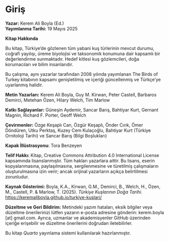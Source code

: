 # Giriş {.unnumbered}

**Yazar:** Kerem Ali Boyla (Ed.)\
**Yayımlanma Tarihi:** 19 Mayıs 2025

**Kitap Hakkında**

Bu kitap, Türkiye’de gözlenen tüm yabani kuş türlerinin mevcut durumu, coğrafi yayılışı, üreme biyolojisi ve taksonomik konumuna dair kapsamlı bir değerlendirme sunmaktadır. Hedef kitlesi kuş gözlemcileri, doğa korumacıları ve bilim insanlarıdır.

Bu çalışma, aynı yazarlar tarafından 2008 yılında yayımlanan The Birds of Turkey kitabının kapsamı genişletilmiş ve içeriği güncellenmiş ve Türkçe’ye uyarlanmış halidir.

**Metin Yazarları:** Kerem Ali Boyla, Guy M. Kirwan, Peter Castell, Barbaros Demirci, Metehan Özen, Hilary Welch, Tim Marlow

**Katkı Sağlayanlar:** Güneşin Aydemir, Sancar Barış, Bahtiyar Kurt, Gernant Magnin, Richard F. Porter, Geoff Welch

**Çevirmenler:** Özge Keşaplı Can, Özgür Keşaplı, Önder Cırık, Ömer Döndüren, Utku Perktaş, Kuzey Cem Kulaçoğlu, Bahtiyar Kurt (Türkiye Ornitoloji Tarihi) ve Sancar Barış (Bilgi Boşlukları)

**Kapak İllüstrasyonu:** Tora Benzeyen

**Telif Hakkı:** Kitap, Creative Commons Attribution 4.0 International License kapsamında lisanslanmıştır. Tüm hakları yazarlara aittir. Bu lisans, eserin kopyalanmasına, paylaşılmasına, sergilenmesine ve türetilmiş çalışmaların oluşturulmasına izin verir; ancak orijinal yazarların açıkça belirtilmesi zorunludur.

**Kaynak Gösterimi:** Boyla, K.A., Kirwan, G.M., Demirci, B., Welch, H., Özen, M., Castell, P. & Marlow, T. (2025). *Türkiye Kuşlarının Doğa Tarihi.* <https://keremaliboyla.github.io/turkiye-kuslari/>

**Düzeltme ve Geri Bildirim:** Metindeki yazım hataları, eksik bilgiler veya düzeltme önerilerinizi lütfen yazarın e-posta adresine gönderin: kerem.boyla \[at\] gmail.com. Ayrıca, uzmanlar ve akademisyenler GitHub üzerinden içeriğe erişebilir ve düzeltme önerilerini doğrudan iletebilirler.

Bu kitap *Quarto* yayınlama sistemi kullanılarak hazırlanmıştır.
